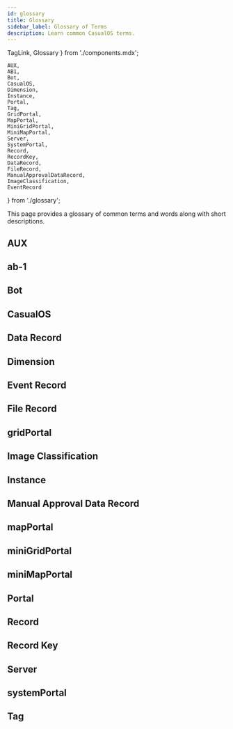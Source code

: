 ```yaml
---
id: glossary
title: Glossary
sidebar_label: Glossary of Terms
description: Learn common CasualOS terms.
---
```


  TagLink,
  Glossary
} from './components.mdx';

    AUX,
    AB1,
    Bot,
    CasualOS,
    Dimension,
    Instance,
    Portal,
    Tag,
    GridPortal,
    MapPortal,
    MiniGridPortal,
    MiniMapPortal,
    Server,
    SystemPortal,
    Record,
    RecordKey,
    DataRecord,
    FileRecord,
    ManualApprovalDataRecord,
    ImageClassification,
    EventRecord
} from './glossary';

This page provides a glossary of common terms and words along with short descriptions.

## AUX

<AUX/>

## ab-1

<AB1/>

## Bot

<Bot/>

## CasualOS

<CasualOS/>

## Data Record

<DataRecord/>

## Dimension

<Dimension/>

## Event Record

<EventRecord/>

## File Record

<FileRecord/>

## gridPortal

<GridPortal/>

## Image Classification

<ImageClassification/>

## Instance

<Instance/>

## Manual Approval Data Record

<ManualApprovalDataRecord/>

## mapPortal

<MapPortal/>

## miniGridPortal

<MiniGridPortal/>

## miniMapPortal

<MiniMapPortal/>

## Portal

<Portal/>

## Record

<Record/>

## Record Key

<RecordKey/>

## Server

<Server/>

## systemPortal

<SystemPortal/>

## Tag

<Tag/>

